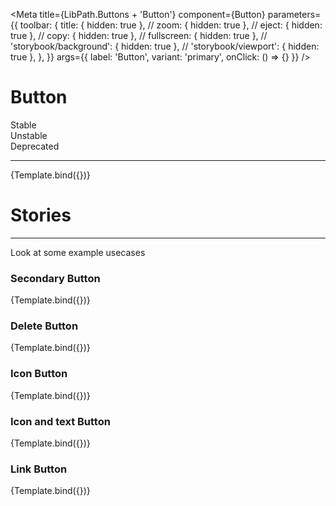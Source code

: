 

<Meta
  title={LibPath.Buttons + 'Button'}
  component={Button}
  parameters={{
    toolbar: {
      title: { hidden: true },
      // zoom: { hidden: true },
      // eject: { hidden: true },
      // copy: { hidden: true },
      // fullscreen: { hidden: true },
      // 'storybook/background': { hidden: true },
      // 'storybook/viewport': { hidden: true },
    },
  }}
    args={{
        label: 'Button',
        variant: 'primary',
        onClick: () => {}
    }}
/>

# Button

<div
  style={{
    borderRadius: '999999px',
    display: 'inline-block',
    padding: '2px 8px',
    fontSize: '14px',
    lineHeight: '20px',
    fontWeight: '700',
    textAlign: 'center',
    letterSpacing: '0.25px',
    backgroundColor: '#138849',
    color: '#ffffff',
    marginBottom: '16px',
    marginRight: '3px',
  }}
>
  Stable
</div>

<div
  style={{
    borderRadius: '999999px',
    display: 'inline-block',
    padding: '2px 8px',
    fontSize: '14px',
    lineHeight: '20px',
    fontWeight: '700',
    textAlign: 'center',
    letterSpacing: '0.25px',
    backgroundColor: '#D2CB3F',
    color: '#ffffff',
    marginBottom: '16px',
    marginRight: '3px',
  }}
>
  Unstable
</div>

<div
  style={{
    borderRadius: '999999px',
    display: 'inline-block',
    padding: '2px 8px',
    fontSize: '14px',
    lineHeight: '20px',
    fontWeight: '700',
    textAlign: 'center',
    letterSpacing: '0.25px',
    backgroundColor: '#D23F47',
    color: '#ffffff',
    marginBottom: '16px',
    marginRight: '3px',
  }}
>
  Deprecated
</div>

<hr />

<Preview withToolbar>
  <Story name="Primary Button">{Template.bind({})}</Story>
</Preview>



<Props story="Primary Button" />

# Stories

<hr />

Look at some example usecases

### Secondary Button

<Canvas withToolbar>
  <Story
    name="Secondary Button"
    args={{
      variant: 'secondary',
    }}
  >
    {Template.bind({})}
  </Story>
</Canvas>

### Delete Button

<Canvas withToolbar>
  <Story
    name="Delete Button"
    args={{
      variant: 'delete',
    }}
  >
    {Template.bind({})}
  </Story>
</Canvas>

### Icon Button

<Canvas withToolbar>
  <Story
    name="Icon Button"
    args={{
      variant: 'iconButton',
    }}
  >
    {Template.bind({})}
  </Story>
</Canvas>

### Icon and text Button

<Canvas withToolbar>
  <Story
    name="icon And Text Button"
    args={{
      variant: 'iconAndTextButton',
    }}
  >
    {Template.bind({})}
  </Story>
</Canvas>

### Link Button

<Canvas withToolbar>
  <Story
    name="Link Button"
    args={{
      variant:'link',
    }}
  >
    {Template.bind({})}
  </Story>
</Canvas>